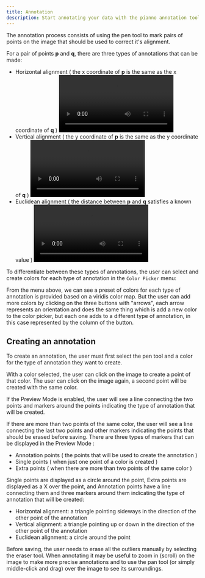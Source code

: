 ```yaml
---
title: Annotation
description: Start annotating your data with the pianno annotation tool.
---
```



The annotation process consists of using the <span className="inline-flex items-center gap-1 rounded-md bg-muted px-1 ">pen <PenIcon className="w-4 h-4" /></span> tool to mark pairs of points on the image that should be used to correct it's alignment.

For a pair of points **p** and **q**, there are three types of annotations that can be made:

- Horizontal alignment ( the x coordinate of **p** is the same as the
  x coordinate of **q** )
  <video controls>
    <source src="/uwu/assets/horizontal_annotation.webm" type="video/webm" />
    Your browser does not support the video tag.
  </video>
- Vertical alignment ( the y coordinate of **p** is the same as the
  y coordinate of **q** )
  <video controls>
    <source src="/uwu/assets/vertical_annotation.webm" type="video/webm" />
    Your browser does not support the video tag.
  </video>
- Euclidean alignment ( the distance between **p** and **q** satisfies
  a known value )
  <video controls>
    <source src="/uwu/assets/euclidean_annotation.webm" type="video/webm" />
    Your browser does not support the video tag.
  </video>

To differentiate between these types of annotations, the user can select and create colors for
each type of annotation in the `Color Picker` menu:

<ColorPicker />

From the menu above, we can see a preset of colors for each type of annotation is provided based on a viridis color map. But the user can add more colors by clicking on the
three buttons with "arrows", each arrow represents an orientation and does the same thing which is add a new color to the color picker, but each one adds to a different type 
of annotation, in this case represented by the column of the button.

## Creating an annotation

To create an annotation, the user must first select the <span className="inline-flex items-center gap-1 rounded-md bg-muted px-1 ">pen <PenIcon className="w-4 h-4" /></span>
tool and a color for the type of annotation they want to create.

With a color selected, the user can click on the image to create a point of that color. The user can click on
the image again, a second point will be created with the same color.

If the <span className="inline-flex items-center gap-1 rounded-md bg-muted px-1 ">Preview Mode <EyeIcon className="w-4 h-4" /></span> is enabled, the user will see a line connecting the two points and markers around
the points indicating the type of annotation that will be created.

If there are more than two points of the same color, the user will see a line connecting
the last two points and other markers indicating the points that should be erased before saving.
There are three types of markers that can be displayed in the <span className="inline-flex items-center gap-1 rounded-md bg-muted px-1 ">Preview Mode <EyeIcon className="w-4 h-4" /></span>:

- Annotation points ( the points that will be used to create the annotation )
- Single points ( when just one point of a color is created )
- Extra points ( when there are more than two points of the same color )

Single points are displayed as a circle around the point, Extra points are displayed as a X over the point,
and Annotation points have a line connecting them and three markers around them indicating the type of annotation
that will be created:

- Horizontal alignment: a triangle pointing sideways in the direction of the other point of the annotation
- Vertical alignment: a triangle pointing up or down in the direction of the other point of the annotation
- Euclidean alignment: a circle around the point

Before saving, the user needs to erase all the outliers manually by selecting the <span className="inline-flex items-center gap-1 rounded-md bg-muted px-1 ">eraser<EraserIcon className="w-4 h-4" /></span> tool.
When annotating it may be useful to zoom in (scroll) on the image to make more precise annotations and to use the <span className="inline-flex items-center gap-1 rounded-md bg-muted px-1 ">pan <HandIcon className="w-4 h-4" /></span>
tool (or simply middle-click and drag) over the image to see its surroundings.
